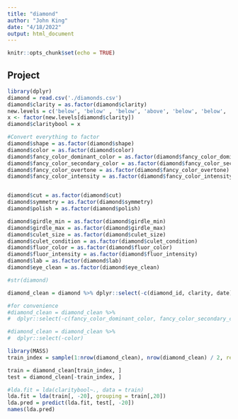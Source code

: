 ```yaml
---
title: "diamond"
author: "John King"
date: "4/18/2022"
output: html_document
---
```


```r
knitr::opts_chunk$set(echo = TRUE)
```

## Project

```r
library(dplyr)
diamond = read.csv('./diamonds.csv')
diamond$clarity = as.factor(diamond$clarity)
new.levels = c('below', 'below' , 'below', 'above', 'below', 'below', 'below', 'above', 'above', 'above', 'above')
x <- factor(new.levels[diamond$clarity])
diamond$claritybool = x

#Convert everything to factor
diamond$shape = as.factor(diamond$shape)
diamond$color = as.factor(diamond$color)
diamond$fancy_color_dominant_color = as.factor(diamond$fancy_color_dominant_color)
diamond$fancy_color_secondary_color = as.factor(diamond$fancy_color_secondary_color)
diamond$fancy_color_overtone = as.factor(diamond$fancy_color_overtone)
diamond$fancy_color_intensity = as.factor(diamond$fancy_color_intensity)


diamond$cut = as.factor(diamond$cut)
diamond$symmetry = as.factor(diamond$symmetry)
diamond$polish = as.factor(diamond$polish)

diamond$girdle_min = as.factor(diamond$girdle_min)
diamond$girdle_max = as.factor(diamond$girdle_max)
diamond$culet_size = as.factor(diamond$culet_size)
diamond$culet_condition = as.factor(diamond$culet_condition)
diamond$fluor_color = as.factor(diamond$fluor_color)
diamond$fluor_intensity = as.factor(diamond$fluor_intensity)
diamond$lab = as.factor(diamond$lab)
diamond$eye_clean = as.factor(diamond$eye_clean)

#str(diamond)

diamond_clean = diamond %>% dplyr::select(-c(diamond_id, clarity, date))

#for convenience
#diamond_clean = diamond_clean %>%
#  dplyr::select(-c(fancy_color_dominant_color, fancy_color_secondary_color, #fancy_color_overtone, fancy_color_intensity))

#diamond_clean = diamond_clean %>% 
#  dplyr::select(-color)

```

```r
library(MASS)
train_index = sample(1:nrow(diamond_clean), nrow(diamond_clean) / 2, rep=FALSE)

train = diamond_clean[train_index, ]
test = diamond_clean[-train_index, ]

#lda.fit = lda(claritybool~., data = train)
lda.fit = lda(train[, -20], grouping = train[,20])
lda.pred = predict(lda.fit, test[, -20])
names(lda.pred)

```
